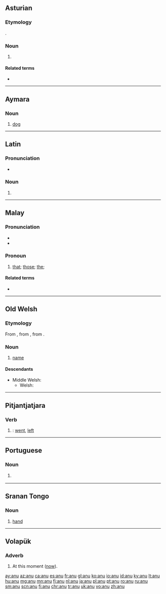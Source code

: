 {{also|Anu|añu|änu|ånu}}
==Asturian==

===Etymology===
{{bor|ast|la|anus}}.

===Noun===
{{ast-noun|m|anos}}

# {{lb|ast|anatomy}} {{l|en|anus}} {{gloss|lower opening of the digestive tract}}

====Related terms====
* {{l|ast|anal}}
----

==Aymara==

===Noun===
{{head|ay|noun}}

# [[dog]]

----

==Latin==

===Pronunciation===
* {{la-IPA|anū}}

===Noun===
{{la-noun-form|anū}}

# {{inflection of|anus||abl|s|lang=la}}

----

==Malay==

===Pronunciation===
* {{IPA|/anu/|lang=ms}}
* {{rhymes|anu|nu|u|lang=ms}}

===Pronoun===
{{head|ms|pronoun}}

# {{lb|ms|obsolete}} [[that]]; [[those]]; [[the]]; {{synonym of|lang=ms|itu|nocap=1}}

====Related terms====
* {{l|ms|itu}}

----

==Old Welsh==

===Etymology===
From {{inh|owl|cel-bry-pro|*anw}}, from {{inh|owl|cel-pro|*anman}}, from {{inh|owl|ine-pro|*h₁nómn̥}}.

===Noun===
{{head|owl|noun}}

# [[name]]

====Descendants====
* Middle Welsh: {{l|wlm|enw}}
** Welsh: {{l|cy|enw}}

----

==Pitjantjatjara==

===Verb===
{{head|pjt|verb form}}

# {{past tense of|ananyi||go|lang=pjt}}: [[went]], [[left]]

----

==Portuguese==

===Noun===
{{pt-noun|m|s}}

# {{l|en|ani}} {{gloss|bird}}

----

==Sranan Tongo==

===Noun===
{{head|srn|noun}}

# [[hand]]

----

==Volapük==

===Adverb===
{{head|vo|adverb}}

# At this moment ([[now]]).

[[ay:anu]]
[[az:anu]]
[[ca:anu]]
[[es:anu]]
[[fr:anu]]
[[gl:anu]]
[[ko:anu]]
[[io:anu]]
[[id:anu]]
[[ky:anu]]
[[lt:anu]]
[[hu:anu]]
[[mg:anu]]
[[mn:anu]]
[[fj:anu]]
[[nl:anu]]
[[ja:anu]]
[[pl:anu]]
[[pt:anu]]
[[ro:anu]]
[[ru:anu]]
[[sm:anu]]
[[scn:anu]]
[[fi:anu]]
[[chr:anu]]
[[tr:anu]]
[[uk:anu]]
[[vo:anu]]
[[zh:anu]]